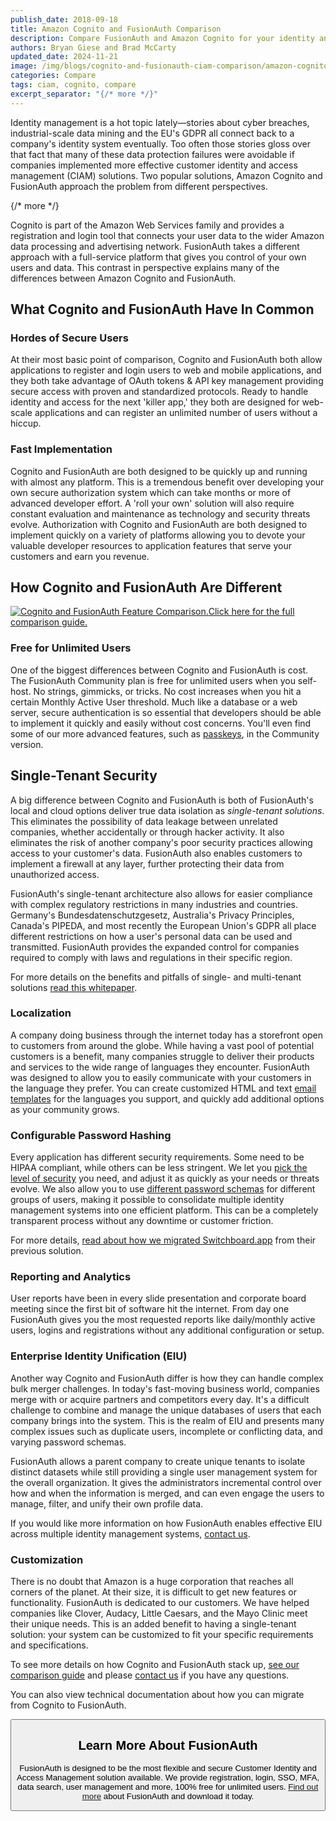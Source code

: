 ```yaml
---
publish_date: 2018-09-18 
title: Amazon Cognito and FusionAuth Comparison
description: Compare FusionAuth and Amazon Cognito for your identity and access management solution.
authors: Bryan Giese and Brad McCarty
updated_date: 2024-11-21
image: /img/blogs/cognito-and-fusionauth-ciam-comparison/amazon-cognito-and-fusionauth-comparison.png
categories: Compare
tags: ciam, cognito, compare
excerpt_separator: "{/* more */}"
---
```


Identity management is a hot topic lately—stories about cyber breaches, industrial-scale data mining and the EU's GDPR all connect back to a company's identity system eventually. Too often those stories gloss over that fact that many of these data protection failures were avoidable if companies implemented more effective customer identity and access management (CIAM) solutions. Two popular solutions, Amazon Cognito and FusionAuth approach the problem from different perspectives.

{/* more */}

Cognito is part of the Amazon Web Services family and provides a registration and login tool that connects your user data to the wider Amazon data processing and advertising network. FusionAuth takes a different approach with a full-service platform that gives you control of your own users and data. This contrast in perspective explains many of the differences between Amazon Cognito and FusionAuth.

## What Cognito and FusionAuth Have In Common

### Hordes of Secure Users

At their most basic point of comparison, Cognito and FusionAuth both allow applications to register and login users to web and mobile applications, and they both take advantage of OAuth tokens & API key management providing secure access with proven and standardized protocols. Ready to handle identity and access for the next 'killer app,' they both are designed for web-scale applications and can register an unlimited number of users without a hiccup.

### Fast Implementation

Cognito and FusionAuth are both designed to be quickly up and running with almost any platform. This is a tremendous benefit over developing your own secure authorization system which can take months or more of advanced developer effort. A 'roll your own' solution will also require constant evaluation and maintenance as technology and security threats evolve. Authorization with Cognito and FusionAuth are both designed to implement quickly on a variety of platforms allowing you to devote your valuable developer resources to application features that serve your customers and earn you revenue.

## How Cognito and FusionAuth Are Different

[![Cognito and FusionAuth Feature Comparison.](/img/blogs/cognito-and-fusionauth-ciam-comparison/cognito-fusionauth-compare-sample.jpg)Click here for the full comparison guide.](/compare/fusionauth-vs-cognito)

### Free for Unlimited Users
One of the biggest differences between Cognito and FusionAuth is cost. The FusionAuth Community plan is free for unlimited users when you self-host. No strings, gimmicks, or tricks. No cost increases when you hit a certain Monthly Active User threshold. Much like a database or a web server, secure authentication is so essential that developers should be able to implement it quickly and easily without cost concerns. You'll even find some of our more advanced features, such as [passkeys](/blog/announcing-fusionauth-1-52), in the Community version.

## Single-Tenant Security

A big difference between Cognito and FusionAuth is both of FusionAuth's local and cloud options deliver true data isolation as *single-tenant solutions*. This eliminates the possibility of data leakage between unrelated companies, whether accidentally or through hacker activity. It also eliminates the risk of another company's poor security practices allowing access to your customer's data. FusionAuth also enables customers to implement a firewall at any layer, further protecting their data from unauthorized access.

FusionAuth's single-tenant architecture also allows for easier compliance with complex regulatory restrictions in many industries and countries. Germany's Bundesdatenschutzgesetz, Australia's Privacy Principles, Canada's PIPEDA, and most recently the European Union's GDPR all place different restrictions on how a user's personal data can be used and transmitted. FusionAuth provides the expanded control for companies required to comply with laws and regulations in their specific region.

For more details on the benefits and pitfalls of single- and multi-tenant solutions [read this whitepaper](/articles/identity-basics/multi-tenancy-vs-single-tenant-idaas-solutions "Learn more about single- and multi-tenant identity solutions.").

### Localization

A company doing business through the internet today has a storefront open to customers from around the globe. While having a vast pool of potential customers is a benefit, many companies struggle to deliver their products and services to the wide range of languages they encounter. FusionAuth was designed to allow you to easily communicate with your customers in the language they prefer. You can create customized HTML and text [email templates](/docs/customize/email-and-messages/) for the languages you support, and quickly add additional options as your community grows.

### Configurable Password Hashing

Every application has different security requirements. Some need to be HIPAA compliant, while others can be less stringent. We let you [pick the level of security](/docs/operate/secure-and-monitor/advanced-threat-detection) you need, and adjust it as quickly as your needs or threats evolve. We also allow you to use [different password schemas](/docs/extend/code/password-hashes/custom-password-hashing) for different groups of users, making it possible to consolidate multiple identity management systems into one efficient platform. This can be a completely transparent process without any downtime or customer friction.

For more details, [read about how we migrated Switchboard.app](/blog/switchboard-reduced-migration-time) from their previous solution.

### Reporting and Analytics

User reports have been in every slide presentation and corporate board meeting since the first bit of software hit the internet. From day one FusionAuth gives you the most requested reports like daily/monthly active users, logins and registrations without any additional configuration or setup.

### Enterprise Identity Unification (EIU)

Another way Cognito and FusionAuth differ is how they can handle complex bulk merger challenges. In today's fast-moving business world, companies merge with or acquire partners and competitors every day. It's a difficult challenge to combine and manage the unique databases of users that each company brings into the system. This is the realm of EIU and presents many complex issues such as duplicate users, incomplete or conflicting data, and varying password schemas.

FusionAuth allows a parent company to create unique tenants to isolate distinct datasets while still providing a single user management system for the overall organization. It gives the administrators incremental control over how and when the information is merged, and can even engage the users to manage, filter, and unify their own profile data.

If you would like more information on how FusionAuth enables effective EIU across multiple identity management systems, [contact us](/contact "Contact us today!").

### Customization
There is no doubt that Amazon is a huge corporation that reaches all corners of the planet. At their size, it is difficult to get new features or functionality. FusionAuth is dedicated to our customers. We have helped companies like Clover, Audacy, Little Caesars, and the Mayo Clinic meet their unique needs. This is an added benefit to having a single-tenant solution: your system can be customized to fit your specific requirements and specifications.

To see more details on how Cognito and FusionAuth stack up, [see our comparison guide](/compare/fusionauth-vs-cognito "Cognito and FusionAuth Feature Comparison") and please [contact us](/contact "Contact Us") if you have any questions.

You can also view technical documentation about how you can migrate from Cognito to FusionAuth.

<Button href="/docs/lifecycle/migrate-users/bulk/cognito" label="View the Cognito Technical Migration Guide" />

## Learn More About FusionAuth

FusionAuth is designed to be the most flexible and secure Customer Identity and Access Management solution available. We provide registration, login, SSO, MFA, data search, user management and more, 100% free for unlimited users. [Find out more](/ "FusionAuth Home") about FusionAuth and download it today.
